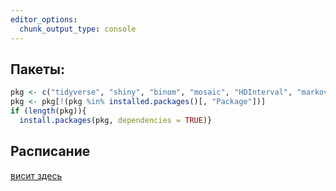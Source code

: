 ```yaml
---
editor_options: 
  chunk_output_type: console
---
```


## Пакеты:

```r
pkg <- c("tidyverse", "shiny", "binom", "mosaic", "HDInterval", "markovchain")
pkg <- pkg[!(pkg %in% installed.packages()[, "Package"])]
if (length(pkg)){
  install.packages(pkg, dependencies = TRUE)}
```

## Расписание

[висит здесь](https://docs.google.com/spreadsheets/d/15oOveC5ixr7sv_y1WgZWw-5iav4vuM6tfsAGUMGAVCE/edit#gid=1514187822)